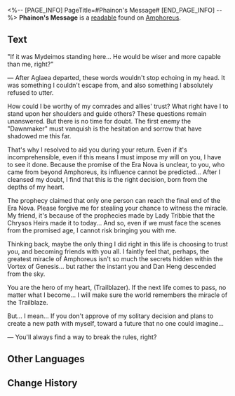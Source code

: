 <%-- [PAGE_INFO]
PageTitle=#Phainon's Message#
[END_PAGE_INFO] --%>
{{Readable Infobox
|id           = 559
|partIds      = 190888
|title        = 
|image        = Item Phainon's Message.png
|world        = Amphoreus
|parts        = 1
|author       = <!--to be added-->
|description  = To my friends, comrades, and the Nameless from beyond the sky &mdash; The heroes I hold dear to my heart.
|part1        = Phainon's Message
|source1      = {{cx|Source missing}}
|characters   = Aglaea
|factions     = 
}}
'''Phainon's Message''' is a [[readable]] found on [[Amphoreus]].
<!--
==Location==
{{Map Embed|<map name>|<marker id>}}
-->
==Text==
"If it was Mydeimos standing here... He would be wiser and more capable than me, right?"

&mdash; After Aglaea departed, these words wouldn't stop echoing in my head. It was something I couldn't escape from, and also something I absolutely refused to utter.

How could I be worthy of my comrades and allies' trust? What right have I to stand upon her shoulders and guide others? These questions remain unanswered. But there is no time for doubt. The first enemy the "Dawnmaker" must vanquish is the hesitation and sorrow that have shadowed me this far.

That's why I resolved to aid you during your return. Even if it's incomprehensible, even if this means I must impose my will on you, I have to see it done. Because the promise of the Era Nova is unclear, to you, who came from beyond Amphoreus, its influence cannot be predicted... After I cleansed my doubt, I find that this is the right decision, born from the depths of my heart.

The prophecy claimed that only one person can reach the final end of the Era Nova. Please forgive me for stealing your chance to witness the miracle. My friend, it's because of the prophecies made by Lady Tribbie that the Chrysos Heirs made it to today... And so, even if we must face the scenes from the promised age, I cannot risk bringing you with me.

Thinking back, maybe the only thing I did right in this life is choosing to trust you, and becoming friends with you all. I faintly feel that, perhaps, the greatest miracle of Amphoreus isn't so much the secrets hidden within the Vortex of Genesis... but rather the instant you and Dan Heng descended from the sky.

You are the hero of my heart, (Trailblazer). If the next life comes to pass, no matter what I become... I will make sure the world remembers the miracle of the Trailblaze.

But... I mean... If you don't approve of my solitary decision and plans to create a new path with myself, toward a future that no one could imagine...

&mdash; You'll always find a way to break the rules, right?

<!--
==Trivia==
* 
-->
==Other Languages==
{{Other Languages
|en   = Phainon's Message
|zhs  = 白厄的留言
|zht  = 白厄的留言
|ja   = ファイノンが残したメッセージ
|ko   = 파이논의 메시지
|es   = Mensaje de Fainón
|fr   = Message de Phaénon
|ru   = Письмо Фаенона
|th   = จดหมายจาก Phainon
|vi   = Tin Nhắn Của Phainon
|de   = Phainons Nachricht
|id   = Pesan Phainon
|pt   = Mensagem de Phainon
}}

==Change History==
{{Change History|3.3}}